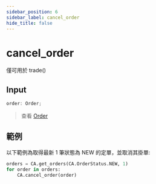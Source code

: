 ```yaml
---
sidebar_position: 6
sidebar_label: cancel_order
hide_title: false
---
```



# cancel_order

<Highlight color="#ffba00"> 僅可用於 trade() </Highlight>

## Input

```typescript
order: Order;
```

> 查看 [Order](/docs/documentation/python/ca-objects/order)

## 範例

以下範例為取得最新 1 筆狀態為 NEW 的定單，並取消其掛單:

```python
orders = CA.get_orders(CA.OrderStatus.NEW, 1)
for order in orders:
    CA.cancel_order(order)
```
